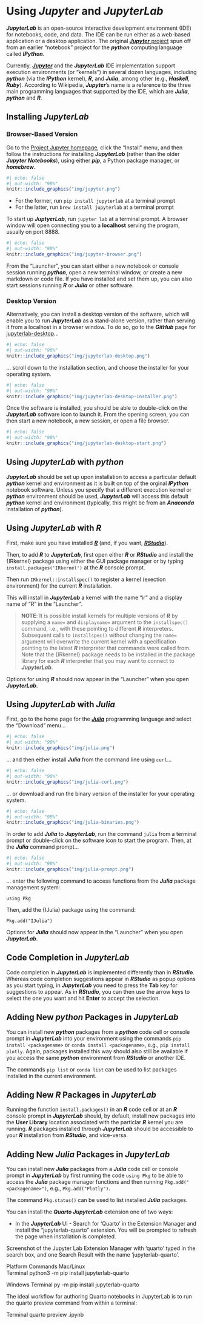 # Using ***Jupyter*** and ***JupyterLab***

***JupyterLab*** is an open-source interactive development environment  (IDE) for notebooks, code, and data. The IDE can be run either as a web-based application or a desktop application. The original [***Jupyter*** project](https://en.wikipedia.org/wiki/Project_Jupyter) spun off from an earlier "notebook" project for the ***python*** computing language called ***IPython***.

Currently, [***Jupyter***](https://jupyter.org/) and the ***JupyterLab*** IDE implementation support execution environments (or "kernels") in several dozen languages, including ***python*** (via the ***IPython*** kernel), ***R***, and ***Julia***, among other (e.g., ***Haskell***, ***Ruby***). According to Wikipedia, ***Jupyter***'s name is a reference to the three main programming languages that supported by the IDE, which are ***Julia***, ***python*** and ***R***.

## Installing ***JupyterLab***

### Browser-Based Version
Go to the [Project Jupyter homepage](https://jupyter.org/), click the "Install" menu, and then follow the instructions for installing ***JupyterLab*** (rather than the older ***Jupyter Notebooks***), using either ***pip***, a Python package manager, or ***homebrew***.

```{r}
#| echo: false
#| out-width: "90%"
knitr::include_graphics("img/jupyter.png")
```

- For the former, run `pip install jupyterlab` at a terminal prompt
- For the latter, run `brew install jupyterlab` at a terminal prompt

To start up ***JuptyerLab***, run `jupyter lab` at a terminal prompt. A browser window will open connecting you to a **localhost** serving the program, usually on port 8888.

```{r}
#| echo: false
#| out-width: "90%"
knitr::include_graphics("img/jupyter-browser.png")
```

From the "Launcher", you can start either a new notebook or console session running ***python***, open a new terminal window, or create a new markdown or code file. If you have installed and set them up, you can also start sessions running ***R*** or ***Julia*** or other software.

### Desktop Version

Alternatively, you can install a desktop version of the software, which will enable you to run ***JupyterLab*** as a stand-alone version, rather than serving it from a localhost in a browser window. To do so, go to the ***GitHub*** page for [jupyterlab-desktop](https://github.com/jupyterlab/jupyterlab-desktop)...

```{r}
#| echo: false
#| out-width: "90%"
knitr::include_graphics("img/jupyterlab-desktop.png")
```

... scroll down to the installation section, and choose the installer for your operating system.

```{r}
#| echo: false
#| out-width: "90%"
knitr::include_graphics("img/jupyterlab-desktop-installer.png")
```

Once the software is installed, you should be able to double-click on the ***JupyterLab*** software icon to launch it. From the opening screen, you can then start a new notebook, a new session, or open a file browser.

```{r}
#| echo: false
#| out-width: "90%"
knitr::include_graphics("img/jupyterlab-desktop-start.png")
```

## Using ***JupyterLab*** with ***python***

***JupyterLab*** should be set up upon installation to access a particular default ***python*** kernel and environment as it is built on top of the orginal ***IPython*** notebook software. Unless you specify that a different execution kernel or ***python*** environment should be used, ***JupyterLab*** will access this default ***python*** kernel and environment (typically, this might be from an ***Anaconda*** installation of ***python***).

## Using ***JupyterLab*** with ***R***

First, make sure you have installed [***R***](https://cran.r-project.org/) (and, if you want, [***RStudio***](https://posit.co/download/rstudio-desktop/)).

Then, to add ***R*** to ***JupyterLab***, first open either ***R*** or ***RStudio*** and install the {IRkernel} package using either the GUI package manager or by typing `install.packages('IRkernel')` at the ***R*** console prompt.

Then run `IRkernel::installspec()` to register a kernel (exection environment) for the current ***R*** installation.

This will install in ***JupyterLab*** a kernel with the name “ir” and a display name of “R” in the "Launcher".

> **NOTE**: It is possible install kernels for multiple versions of ***R*** by supplying a `name=` and `displayname=` argument to the `installspec()` command, i.e., with these pointing to different ***R*** interpreters. Subsequent calls to `installspec()` without changing the `name=` argument will overwrite the current kernel with a specification pointing to the latest ***R*** interpreter that commands were called from. Note that the {IRkernel} package needs to be installed in the package library for each ***R*** interpreter that you may want to connect to ***JupyterLab***.

Options for using ***R*** should now appear in the "Launcher" when you open ***JupyterLab***.

## Using ***JupyterLab*** with ***Julia***

First, go to the home page for the [***Julia***](https://julialang.org/) programming language and select the "Download" menu...

```{r}
#| echo: false
#| out-width: "90%"
knitr::include_graphics("img/julia.png")
```

... and then either install ***Julia*** from the command line using `curl`...

```{r}
#| echo: false
#| out-width: "90%"
knitr::include_graphics("img/julia-curl.png")
```

... or download and run the binary version of the installer for your operating system.

```{r}
#| echo: false
#| out-width: "90%"
knitr::include_graphics("img/julia-binaries.png")
```

In order to add ***Julia*** to ***JupyterLab***, run the command `julia` from a terminal prompt or double-click on the software icon to start the program. Then, at the ***Julia*** command prompt...

```{r}
#| echo: false
#| out-width: "90%"
knitr::include_graphics("img/julia-prompt.png")
```

... enter the following command to access functions from the ***Julia*** package management system:

`using Pkg`

Then, add the {IJulia} package using the command:

`Pkg.add("IJulia")`

Options for ***Julia*** should now appear in the "Launcher" when you open ***JupyterLab***.

## Code Completion in ***JupyterLab***

Code completion in ***JupyterLab*** is implemented differently than in ***RStudio***. Whereas code completion suggestions appear in ***RStudio*** as popup options as you start typing, in ***JupyterLab*** you need to press the **Tab** key for suggestions to appear. As in ***RStudio***, you can then use the arrow keys to select the one you want and hit **Enter** to accept the selection.

## Adding New ***python*** Packages in ***JupyterLab***

You can install new ***python*** packages from a ***python*** code cell or console prompt in ***JupyterLab*** into your environment using the commands `pip install <packagename>` or `conda install <packagename>`, e.g., `pip install plotly`. Again, packages installed this way should also still be available if you access the same ***python*** environment from ***RStudio*** or another IDE.

The commands `pip list` or `conda list` can be used to list packages installed in the current environment.

## Adding New ***R*** Packages in ***JupyterLab***

Running the function `install.packages()` in an ***R*** code cell or at an ***R*** console prompt in ***JupyterLab*** should, by default, install new packages into the **User Library** location associated with the particlar ***R*** kernel you are running. ***R*** packages installed through ***JupyterLab*** should be accessible to your ***R*** installation from ***RStudio***, and vice-versa.

## Adding New ***Julia*** Packages in ***JupyterLab***

You can install new ***Julia*** packages from a ***Julia*** code cell or console prompt in ***JupyterLab*** by first running the code `using Pkg` to be able to access the ***Julia*** package manager functions and then running `Pkg.add("<packagename>")`, e.g., `Pkg.add("Plotly")`.

The command `Pkg.status()` can be used to list installed ***Julia*** packages.

You can install the ***Quarto JupyterLab*** extension one of two ways:

- In the ***JupyterLab*** UI - Search for 'Quarto' in the Extension Manager and install the "jupyterlab-quarto" extension. You will be prompted to refresh the page when installation is completed.

Screenshot of the Jupyter Lab Extension Manager with 'quarto' typed in the search box, and one Search Result with the name 'jupyterlab-quarto'.




Platform	Commands
Mac/Linux	
Terminal
python3 -m pip install jupyterlab-quarto

Windows	
Terminal
py -m pip install jupyterlab-quarto


The ideal workflow for authoring Quarto notebooks in JupyterLab is to run the quarto preview command from within a terminal:

Terminal
quarto preview <notebook-name>.ipynb

